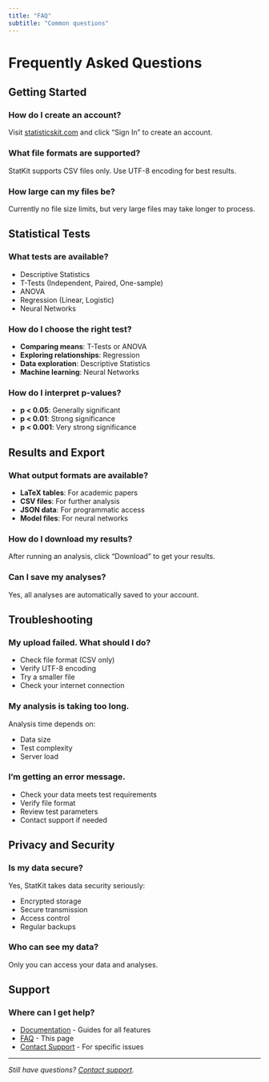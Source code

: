 ```yaml
---
title: "FAQ"
subtitle: "Common questions"
---
```


# Frequently Asked Questions

## Getting Started

### How do I create an account?
Visit [statisticskit.com](https://statisticskit.com) and click "Sign In" to create an account.

### What file formats are supported?
StatKit supports CSV files only. Use UTF-8 encoding for best results.

### How large can my files be?
Currently no file size limits, but very large files may take longer to process.

## Statistical Tests

### What tests are available?

- Descriptive Statistics
- T-Tests (Independent, Paired, One-sample)
- ANOVA
- Regression (Linear, Logistic)
- Neural Networks

### How do I choose the right test?

- **Comparing means**: T-Tests or ANOVA
- **Exploring relationships**: Regression
- **Data exploration**: Descriptive Statistics
- **Machine learning**: Neural Networks

### How do I interpret p-values?

- **p < 0.05**: Generally significant
- **p < 0.01**: Strong significance
- **p < 0.001**: Very strong significance

## Results and Export

### What output formats are available?

- **LaTeX tables**: For academic papers
- **CSV files**: For further analysis
- **JSON data**: For programmatic access
- **Model files**: For neural networks

### How do I download my results?
After running an analysis, click "Download" to get your results.

### Can I save my analyses?
Yes, all analyses are automatically saved to your account.

## Troubleshooting

### My upload failed. What should I do?

- Check file format (CSV only)
- Verify UTF-8 encoding
- Try a smaller file
- Check your internet connection

### My analysis is taking too long.
Analysis time depends on:

- Data size
- Test complexity
- Server load

### I'm getting an error message.

- Check your data meets test requirements
- Verify file format
- Review test parameters
- Contact support if needed

## Privacy and Security

### Is my data secure?
Yes, StatKit takes data security seriously:

- Encrypted storage
- Secure transmission
- Access control
- Regular backups

### Who can see my data?
Only you can access your data and analyses.

## Support

### Where can I get help?

- [Documentation](../getting-started.qmd) - Guides for all features
- [FAQ](faq.qmd) - This page
- [Contact Support](https://statisticskit.com) - For specific issues

---

*Still have questions? [Contact support](https://statisticskit.com).* 